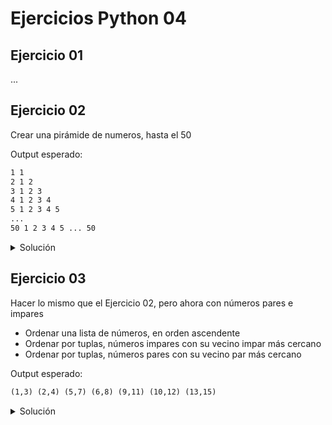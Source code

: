 # Ejercicios Python 04

## Ejercicio 01
...

## Ejercicio 02
Crear una pirámide de numeros, hasta el 50

Output esperado:

```default
1 1
2 1 2
3 1 2 3
4 1 2 3 4
5 1 2 3 4 5
...
50 1 2 3 4 5 ... 50
```

<details>
	<summary style={{color:'red'}}>Solución</summary>

```python
num = int(input("Ing. núm: "))

for x in range(1, num+1):
    linea = str(x)
    for z in range(1 , x+1):
        linea = linea + " " + str(z)
    print(linea)
```
</details>

## Ejercicio 03
Hacer lo mismo que el Ejercicio 02, pero ahora con números pares e impares

- Ordenar una lista de números, en orden ascendente
- Ordenar por tuplas, números impares con su vecino impar más cercano
- Ordenar por tuplas, números pares con su vecino par más cercano

Output esperado:

```default
(1,3) (2,4) (5,7) (6,8) (9,11) (10,12) (13,15)
```

<details>
	<summary style={{color:'red'}}>Solución</summary>

```python
num = int(input("Ing. núm: "))

i = 1
while(i <= num):
    if i % 2 != 0:
        print(f"({i},{i+2})", end=" ")
        i = i + 1
    else: 
        print(f"({i},{i+2})", end=" ")
        i = i + 3
```
</details>